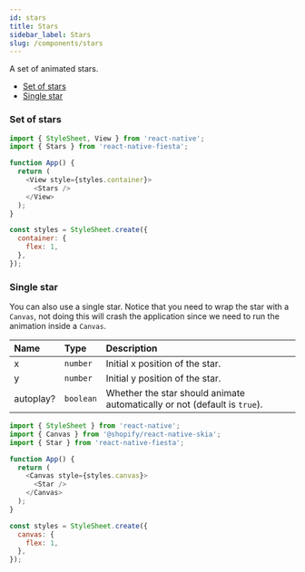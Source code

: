 ```yaml
---
id: stars
title: Stars
sidebar_label: Stars
slug: /components/stars
---
```


A set of animated stars.

- [Set of stars](#set-of-stars)
- [Single star](#single-star)

### Set of stars

```js
import { StyleSheet, View } from 'react-native';
import { Stars } from 'react-native-fiesta';

function App() {
  return (
    <View style={styles.container}>
      <Stars />
    </View>
  );
}

const styles = StyleSheet.create({
  container: {
    flex: 1,
  },
});
```

### Single star

You can also use a single star. Notice that you need to wrap the star with a `Canvas`, not doing this will crash the application since we need to run the animation inside a `Canvas`.

| Name      | Type      | Description                                                               |
| :-------- | :-------- | :------------------------------------------------------------------------ |
| x         | `number`  | Initial x position of the star.                                           |
| y         | `number`  | Initial y position of the star.                                           |
| autoplay? | `boolean` | Whether the star should animate automatically or not (default is `true`). |

```js
import { StyleSheet } from 'react-native';
import { Canvas } from '@shopify/react-native-skia';
import { Star } from 'react-native-fiesta';

function App() {
  return (
    <Canvas style={styles.canvas}>
      <Star />
    </Canvas>
  );
}

const styles = StyleSheet.create({
  canvas: {
    flex: 1,
  },
});
```
